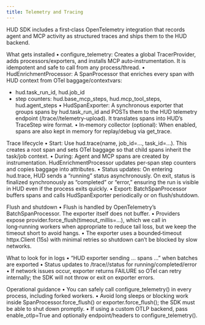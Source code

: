 ```yaml
---
title: Telemetry and Tracing
---
```


HUD SDK includes a first‑class OpenTelemetry integration that records agent and MCP activity as structured traces and ships them to the HUD backend.

What gets installed
• configure_telemetry: Creates a global TracerProvider, adds processors/exporters, and installs MCP auto‑instrumentation. It is idempotent and safe to call from any process/thread.
• HudEnrichmentProcessor: A SpanProcessor that enriches every span with HUD context from OTel baggage/contextvars:
  - hud.task_run_id, hud.job_id
  - step counters: hud.base_mcp_steps, hud.mcp_tool_steps, hud.agent_steps
• HudSpanExporter: A synchronous exporter that groups spans by hud.task_run_id and POSTs them to the HUD telemetry endpoint (/trace/<id>/telemetry-upload). It translates spans into HUD’s TraceStep wire format.
• In‑memory collector (optional): When enabled, spans are also kept in memory for replay/debug via get_trace.

Trace lifecycle
• Start: Use hud.trace(name, job_id=..., task_id=...). This creates a root span and sets OTel baggage so that child spans inherit the task/job context.
• During: Agent and MCP spans are created by instrumentation. HudEnrichmentProcessor updates per‑span step counters and copies baggage into attributes.
• Status updates: On entering hud.trace, HUD sends a “running” status asynchronously. On exit, status is finalized synchronously as “completed” or “error,” ensuring the run is visible in HUD even if the process exits quickly.
• Export: BatchSpanProcessor buffers spans and calls HudSpanExporter periodically or on flush/shutdown.

Flush and shutdown
• Flush is handled by OpenTelemetry’s BatchSpanProcessor. The exporter itself does not buffer.
• Providers expose provider.force_flush(timeout_millis=...), which we call in long‑running workers when appropriate to reduce tail loss, but we keep the timeout short to avoid hangs.
• The exporter uses a bounded‑timeout httpx.Client (15s) with minimal retries so shutdown can’t be blocked by slow networks.

What to look for in logs
• “HUD exporter sending … spans …” when batches are exported
• Status updates to /trace/<id>/status for running/completed/error
• If network issues occur, exporter returns FAILURE so OTel can retry internally; the SDK will not throw or exit on exporter errors.

Operational guidance
• You can safely call configure_telemetry() in every process, including forked workers.
• Avoid long sleeps or blocking work inside SpanProcessor.force_flush() or exporter.force_flush(); the SDK must be able to shut down promptly.
• If using a custom OTLP backend, pass enable_otlp=True and optionally endpoint/headers to configure_telemetry().


